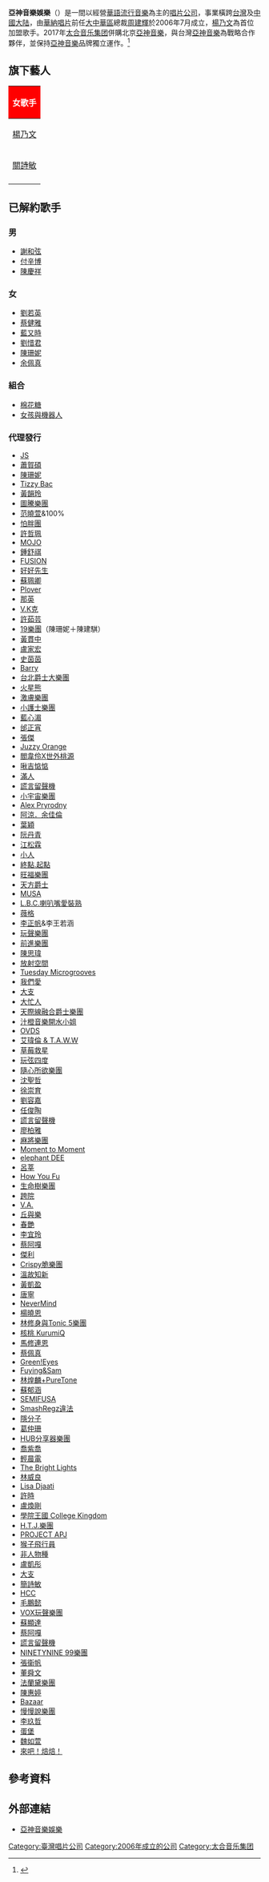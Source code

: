 {{Infobox_Company
| company_name   = 亞神音樂娛樂股份有限公司
| company_name_en= Asia Muse Entertainment Co., Ltd.
| company_logo   = AsiaMuse logo.png
| company_type   = [[股份有限公司|股份有限公司]]
| company_slogan = 
| local_code_name        = TW
| local_code        = 27987249
| foundation     = 2006年7月
| location       = {{ROC-TW}}<br/>[[台北市|台北市]][[大安區_(臺北市)|大安區]][[敦化南路|敦化南路]]二段76號20樓
| area_served    = [[台灣|台灣]]
| founder        = [[周建輝|周建輝]]
| key_people     = [[李文亭|李文亭]]、[[陳信榮|陳信榮]]
| profit         = 
| market_value   = 
| num_employees  = 
| parent         = 
| industry       = 音樂唱片製作發行公司
| products       = 音樂唱片
| revenue        = 
| capital        = [[新台幣|新台幣]] 5,000,000 元
| homepage       = [http://www.asiamuse.com.tw/ www.asiamuse.com.tw]
}}

'''亞神音樂娛樂'''（{{lang-en|'''Asia Muse Entertainment'''}}）是一間以經營[[華語流行音樂|華語流行音樂]]為主的[[唱片公司|唱片公司]]，事業橫跨[[台灣|台灣]]及[[中國大陆|中國大陆]]，由[[華納唱片|華納唱片]]前任[[大中華區|大中華區]]總裁[[周建輝|周建輝]]於2006年7月成立，[[楊乃文|楊乃文]]為首位加盟歌手。2017年[[太合音乐集团|太合音乐集团]]併購北京[[亞神音樂|亞神音樂]]，與台灣[[亞神音樂|亞神音樂]]為戰略合作夥伴，並保持[[亞神音樂|亞神音樂]]品牌獨立運作。<ref>{{Cite web |url=http://tech.sina.com.cn/i/2017-06-21/doc-ifyhfnqa4523088.shtml |title=太合音乐集团收购北京亚神音乐 |accessdate=2017-12-17 |archive-date=2020-08-01 |archive-url=https://web.archive.org/web/20200801122923/http://tech.sina.com.cn/i/2017-06-21/doc-ifyhfnqa4523088.shtml |dead-url=no }}</ref>

==旗下藝人==
{| class="wikitable" cellpadding="1" style="width: 700px"
|-
! colspan="3" style="background:red; color:white" | 女歌手
|-
| [[楊乃文|楊乃文]] || [[徐佳瑩|徐佳瑩]] || [[曾沛慈|曾沛慈]]
|-
| [[關詩敏|關詩敏]] || [[詹雯婷|詹雯婷]]（Faye）|| 
|-
|}

==已解約歌手==
===男===
*[[謝和弦|謝和弦]]
*[[付辛博|付辛博]]
*[[陳慶祥|陳慶祥]]

===女===
*[[劉若英|劉若英]]
*[[蔡健雅|蔡健雅]]
*[[藍又時|藍又時]]
*[[劉惜君|劉惜君]]
*[[陳珊妮|陳珊妮]]
*[[余佩真|余佩真]]

===組合===
*[[棉花糖_(組合)|棉花糖]]
*[[女孩與機器人|女孩與機器人]]

===代理發行===
*[[JS_(組合)|JS]]
*[[蕭賀碩|蕭賀碩]]
*[[陳珊妮|陳珊妮]]
*[[Tizzy_Bac|Tizzy Bac]]
*[[黃韻玲|黃韻玲]]
*[[圖騰樂團|圖騰樂團]]
*[[范曉萱|范曉萱]]&100%
*[[怕胖團|怕胖團]]
*[[許哲珮|許哲珮]]
*[[MOJO|MOJO]]
*[[鍾舒祺|鍾舒祺]]
*[[FUSION|FUSION]]
*[[好好先生_(台灣男子組合)|好好先生]]
*[[蘇珮卿|蘇珮卿]]
*[[Plover|Plover]]
*[[那英|那英]]
*[[V.K克|V.K克]]
*[[許茹芸|許茹芸]]
*[[19樂團|19樂團]]（陳珊妮＋陳建騏）
*[[黃貫中|黃貫中]]
*[[盧家宏|盧家宏]]
*[[史茵茵|史茵茵]]
*[[Barry|Barry]]
*[[台北爵士大樂團|台北爵士大樂團]]
*[[火星熊|火星熊]]
*[[激膚樂團|激膚樂團]]
*[[小護士樂團|小護士樂團]]
*[[藍心湄|藍心湄]]
*[[邰正宵|邰正宵]]
*[[張傑_(台灣歌手)|張傑]]
*[[Juzzy_Orange|Juzzy Orange]]
*[[閻韋伶|閻韋伶]]X[[世外桃源_(樂團)|世外桃源]]
*[[啾吉惦惦|啾吉惦惦]]
*[[滿人|滿人]]
*[[謊言留聲機|謊言留聲機]]
*[[小宇宙樂團|小宇宙樂團]]
*[[Alex_Pryrodny|Alex Pryrodny]]
*[[阿涼．余佳倫|阿涼．余佳倫]]
*[[葉穎|葉穎]]
*[[阮丹青|阮丹青]]
*[[江松霖|江松霖]]
*[[小人_(音樂人)|小人]]
*[[終點.起點|終點.起點]]
*[[旺福樂團|旺福樂團]]
*[[天方爵士|天方爵士]]
*[[MUSA|MUSA]]
*[[L.B.C.喇叭嘴愛裝熟|L.B.C.喇叭嘴愛裝熟]]
*[[薇格|薇格]]
*[[李正帆|李正帆]]&李王若涵
*[[玩聲樂團|玩聲樂團]]
*[[前進樂團|前進樂團]]
*[[陳思瑋|陳思瑋]]
*[[放射空間|放射空間]]
*[[Tuesday_Microgrooves|Tuesday Microgrooves]]
*[[我們愛|我們愛]]
*[[大支|大支]]
*[[大忙人|大忙人]]
*[[天際線融合爵士樂團|天際線融合爵士樂團]]
*[[汁橙音樂開水小姐|汁橙音樂開水小姐]]
*[[OVDS|OVDS]]
*[[艾瑋倫_&_T.A.W.W|艾瑋倫 & T.A.W.W]]
*[[草莓救星|草莓救星]]
*[[玩弦四度|玩弦四度]]
*[[隨心所欲樂團|隨心所欲樂團]]
*[[沈聖哲|沈聖哲]]
*[[徐崇育|徐崇育]]
*[[劉容嘉|劉容嘉]]
*[[任俊陶|任俊陶]]
*[[謊言留聲機|謊言留聲機]]
*[[廖柏雅|廖柏雅]]
*[[麻將樂團|麻將樂團]]
*[[Moment_to_Moment|Moment to Moment]]
*[[徐熙娣|elephant DEE]]
*[[呂莘|呂莘]]
*[[How_You_Fu|How You Fu]]
*[[生命樹樂團|生命樹樂團]]
*[[跨院|跨院]]
*[[V.A.|V.A.]]
*[[丘與樂|丘與樂]]
*[[春艷|春艷]]
*[[李宜玲|李宜玲]]
*[[蔡阿嘎|蔡阿嘎]]
*[[傑利|傑利]]
*[[Crispy脆樂團|Crispy脆樂團]]
*[[溫故知新|溫故知新]]
*[[黃凱盈|黃凱盈]]
*[[唐寧|唐寧]]
*[[NeverMind|NeverMind]]
*[[楊曉恩|楊曉恩]]
*[[林修身與Tonic_5樂團|林修身與Tonic 5樂團]]
*[[核桃_KurumiQ|核桃 KurumiQ]]
*[[馬修連恩|馬修連恩]]
*[[蔡佩真|蔡佩真]]
*[[Green!Eyes|Green!Eyes]]
*[[Fuying&Sam|Fuying&Sam]]
*[[林煌麟+PureTone|林煌麟+PureTone]]
*[[蘇郁涵|蘇郁涵]]
*[[SEMIFUSA|SEMIFUSA]]
*[[SmashRegz違法|SmashRegz違法]]
*[[隱分子|隱分子]]
*[[葛仲珊|葛仲珊]]
*[[HUB分享器樂團|HUB分享器樂團]]
*[[喬紫喬|喬紫喬]]
*[[輕晨電|輕晨電]]
*[[The_Bright_Lights|The Bright Lights]]
*[[林威良|林威良]]
*[[Lisa_Djaati|Lisa Djaati]]
*[[許時|許時]]
*[[盧煥剛|盧煥剛]]
*[[學院王國_College_Kingdom|學院王國 College Kingdom]]
*[[H.T.J.樂團|H.T.J.樂團]]
*[[PROJECT_APJ|PROJECT APJ]]
*[[猴子飛行員|猴子飛行員]]
*[[非人物種|非人物種]]
*[[盧凱彤|盧凱彤]]
*[[大支|大支]]
*[[簡詩敏|簡詩敏]]
*[[HCC|HCC]]
*[[毛鵬懿|毛鵬懿]]
*[[VOX玩聲樂團|VOX玩聲樂團]]
*[[蘇顯達|蘇顯達]]
*[[蔡阿嘎|蔡阿嘎]]
*[[謊言留聲機|謊言留聲機]]
*[[NINETYNINE_99樂團|NINETYNINE 99樂團]]
*[[張衞帆|張衞帆]]
*[[董舜文|董舜文]]
*[[法蘭黛樂團|法蘭黛樂團]]
*[[陳惠婷|陳惠婷]]
*[[Bazaar|Bazaar]]
*[[慢慢說樂團|慢慢說樂團]]
*[[李玖哲|李玖哲]]
*[[蛋堡_(音乐人)|蛋堡]]
*[[魏如萱|魏如萱]]
*[[來吧！焙焙！|來吧！焙焙！]]

==參考資料==
{{reflist}}

==外部連結==
*[http://www.asiamuse.com.tw/ 亞神音樂娛樂]{{Wayback|url=http://www.asiamuse.com.tw/ |date=20100210230548 }}


{{亞神音樂}}
{{台灣唱片公司}}
{{Portal bar|台灣|音樂|企業}}
[[Category:臺灣唱片公司|Category:臺灣唱片公司]]
[[Category:2006年成立的公司|Category:2006年成立的公司]]
[[Category:太合音乐集团|Category:太合音乐集团]]